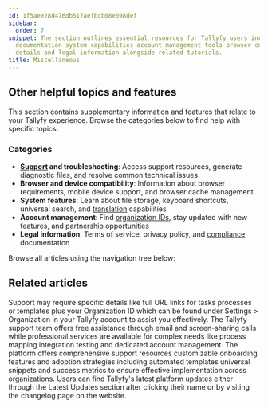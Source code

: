 ```yaml
---
id: 1f5aee28d476db517aefbcb08e098def
sidebar:
  order: 7
snippet: The section outlines essential resources for Tallyfy users including support
  documentation system capabilities account management tools browser compatibility
  details and legal information alongside related tutorials.
title: Miscellaneous
---
```


## Other helpful topics and features

This section contains supplementary information and features that relate to your Tallyfy experience. Browse the categories below to find help with specific topics:

### Categories

- **[Support](/products/pro/miscellaneous/support/) and troubleshooting**: Access support resources, generate diagnostic files, and resolve common technical issues
- **Browser and device compatibility**: Information about browser requirements, mobile device support, and browser cache management
- **System features**: Learn about file storage, keyboard shortcuts, universal search, and [translation](/products/pro/miscellaneous/how-can-i-translate-content-in-tallyfy/) capabilities
- **Account management**: Find [organization IDs](/products/pro/miscellaneous/how-to-find-your-tallyfy-ids/), stay updated with new features, and partnership opportunities
- **Legal information**: Terms of service, privacy policy, and [compliance](/products/pro/compliance/) documentation

Browse all articles using the navigation tree below:


<PageTree />


## Related articles
<CardGrid>
<LinkTitleCard header="<b>Support > Provide necessary info to Tallyfy's support team</b>" href="/products/pro/miscellaneous/support/how-to-provide-necessary-info-to-tallyfy-support/" > Support may require specific details like full URL links for tasks processes or templates plus your Organization ID which can be found under Settings > Organization in your Tallyfy account to assist you effectively. </LinkTitleCard>
<LinkTitleCard header="<b>Support > Contact Tallyfy support or engage in professional services</b>" href="/products/pro/miscellaneous/support/how-can-i-contact-tallyfys-support-team/" > The Tallyfy support team offers free assistance through email and screen-sharing calls while professional services are available for complex needs like process mapping integration testing and dedicated account management. </LinkTitleCard>
<LinkTitleCard header="<b>Miscellaneous > Support</b>" href="/products/pro/miscellaneous/support/" > The platform offers comprehensive support resources customizable onboarding features and adoption strategies including automated templates universal snippets and success metrics to ensure effective implementation across organizations. </LinkTitleCard>
<LinkTitleCard header="<b>Miscellaneous > Stay updated with Tallyfy's latest features</b>" href="/products/pro/miscellaneous/how-can-i-stay-updated-with-tallyfys-latest-features/" > Users can find Tallyfy's latest platform updates either through the Latest Updates section after clicking their name or by visiting the changelog page on the website. </LinkTitleCard>
</CardGrid>